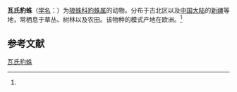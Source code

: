 {{Speciesbox
| name = 瓦氏豹蛛
| status = 
| status_system = 
| image = 
| genus = Pardosa
| species = wagleri
| authority = (Hahn, 1822)<ref name='id13914'>{{cite web| url =http://www.bioinfo.cn/db05/BjdwSpecies.php?action=view&id=13914| title =瓦氏豹蛛| work =《中国动物物种编目数据库》| publisher =中国科学院微生物研究所| author =中国科学院动物研究所| accessdate =2009-04-28| deadurl =yes| archiveurl =https://web.archive.org/web/20160305012401/http://www.bioinfo.cn/db05/BjdwSpecies.php?action=view&id=13914| archivedate =2016-03-05}}</ref>
}}

'''瓦氏豹蛛'''（[[学名|学名]]：{{lang|la|''Pardosa wagleri''}}）为[[狼蛛科|狼蛛科]][[豹蛛属|豹蛛属]]的动物。分布于古北区以及[[中国大陆|中国大陆]]的[[新疆|新疆]]等地，常栖息于草丛、树林以及农田。该物种的模式产地在欧洲。<ref name='id13914'/>

== 参考文献 ==
{{reflist}}

{{Wikispecies|Pardosa wagleri}}
{{Taxonbar|from=Q2224492}}

[[Category:豹蛛属|瓦氏豹蛛]]


{{蜘蛛小作品}}